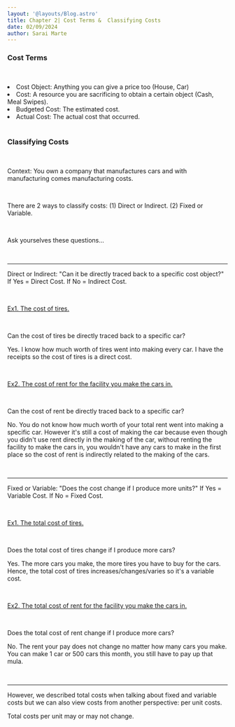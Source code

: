 ```yaml
---
layout: '@layouts/Blog.astro'
title: Chapter 2| Cost Terms &  Classifying Costs
date: 02/09/2024
author: Sarai Marte
---
```

<span style=" font-family: var(--primaryFont);">

### Cost Terms

&nbsp;&nbsp;&nbsp;&nbsp;

<li>Cost Object: Anything you can give a price too (House, Car) </li>
<li>Cost: A resource you are sacrificing to obtain a certain object (Cash, Meal Swipes).</li>
<li>Budgeted Cost: The estimated cost.</li>
<li>Actual Cost: The actual cost that occurred.</li>
&nbsp;&nbsp;&nbsp;&nbsp;

### Classifying Costs

&nbsp;&nbsp;&nbsp;&nbsp;

Context: You own a company that manufactures cars and with manufacturing comes manufacturing costs. 

&nbsp;&nbsp;&nbsp;&nbsp;

There are 2 ways to classify costs: (1) Direct or Indirect. (2) Fixed or Variable.


&nbsp;&nbsp;&nbsp;&nbsp;

Ask yourselves these questions...

&nbsp;&nbsp;&nbsp;&nbsp;
<hr/>

Direct or Indirect: "Can it be directly traced back to a specific cost object?" If Yes = Direct Cost. If No = Indirect Cost.

&nbsp;&nbsp;&nbsp;&nbsp;

<ins>Ex1. The cost of tires. </ins>

&nbsp;&nbsp;&nbsp;&nbsp;

Can the cost of tires be directly traced back to a specific car? 

Yes. I know how much worth of tires went into making every car. I have the receipts so the cost of tires is a direct cost.

&nbsp;&nbsp;&nbsp;&nbsp;

<ins>Ex2. The cost of rent for the facility you make the cars in. </ins>

&nbsp;&nbsp;&nbsp;&nbsp;


Can the cost of rent be directly traced back to a specific car? 

No. You do not know how much worth of your total rent went into making a specific car. However it's still a cost of making the car because even though you didn't use rent directly in the making of the car, without renting the facility to make the cars in, you wouldn't have any cars to make in the first place so the cost of rent is indirectly related to the making of the cars.


&nbsp;&nbsp;&nbsp;&nbsp;
<hr/>

Fixed or Variable: "Does the cost change if I produce more units?" If Yes = Variable Cost. If No = Fixed Cost.

&nbsp;&nbsp;&nbsp;&nbsp;

<ins>Ex1. The total cost of tires.</ins>

&nbsp;&nbsp;&nbsp;&nbsp;

Does the total cost of tires change if I produce more cars?


Yes. The more cars you make, the more tires you have to buy for the cars. Hence, the total cost of tires increases/changes/varies so it's a variable cost.


&nbsp;&nbsp;&nbsp;&nbsp;

<ins>Ex2. The total cost of rent for the facility you make the cars in.</ins>

&nbsp;&nbsp;&nbsp;&nbsp;


Does the total cost of rent change if I produce more cars?


No. The rent your pay does not change no matter how many cars you make. You can make 1 car or 500 cars this month, you still have to pay up that mula.

&nbsp;&nbsp;&nbsp;&nbsp;
<hr/>

However, we described total costs when talking about fixed and variable costs but we can also view costs from another perspective: per unit costs.

Total costs per unit may or may not change. 



&nbsp;&nbsp;&nbsp;&nbsp;

</span>
